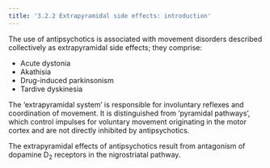 ```yaml
---
title: '3.2.2 Extrapyramidal side effects: introduction'
---
```



The use of antipsychotics is associated with movement disorders described collectively as extrapyramidal side effects; they comprise:

* Acute dystonia
* Akathisia
* Drug-induced parkinsonism
* Tardive dyskinesia
  
The ‘extrapyramidal system’ is responsible for involuntary reflexes and coordination of movement. It is distinguished from ‘pyramidal pathways’, which control impulses for voluntary movement originating in the motor cortex and are not directly inhibited by antipsychotics.

The extrapyramidal effects of antipsychotics result from antagonism of dopamine D<sub>2</sub> receptors in the nigrostriatal pathway.

